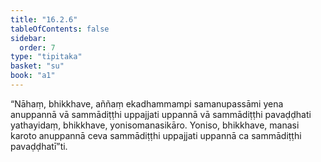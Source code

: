 ```yaml
---
title: "16.2.6"
tableOfContents: false
sidebar:
  order: 7
type: "tipitaka"
basket: "su"
book: "a1"
---
```



<DynamicBreadcrumb />

<Division number="303" book="a1" bookNo="15" page="33">

<Paragraph number="391" book="a1">
“Nāhaṃ, bhikkhave, aññaṃ ekadhammampi samanupassāmi yena anuppannā vā sammādiṭṭhi uppajjati uppannā vā sammādiṭṭhi pavaḍḍhati yathayidaṃ, bhikkhave, yonisomanasikāro. Yoniso, bhikkhave, manasi karoto anuppannā ceva sammādiṭṭhi uppajjati uppannā ca sammādiṭṭhi pavaḍḍhatī”ti.
</Paragraph>
</Division>